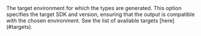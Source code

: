 <ParamField type="string" path="target" required>
  The target environment for which the types are generated. This option
  specifies the target SDK and version, ensuring that the output is compatible
  with the chosen environment. See the list of available targets
  [here](#targets).
</ParamField>
